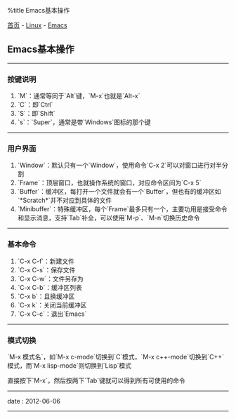 %title Emacs基本操作

[[../../../index|首页]] - [[../index|Linux]] - [[index|Emacs]]
==Emacs基本操作==
----
===按键说明===

# `M`：通常等同于`Alt`键，`M-x`也就是`Alt-x`
# `C`：即`Ctrl`
# `S`：即`Shift`
# `s`：`Super`，通常是带`Windows`图标的那个键
----
===用户界面===

# `Window`：默认只有一个`Window`，使用命令`C-x 2`可以对窗口进行对半分割
# `Frame`：顶层窗口，也就操作系统的窗口，对应命令区间为`C-x 5`
# `Buffer`：缓冲区，每打开一个文件就会有一个`Buffer`，但也有的缓冲区如`*Scratch*`并不对应到具体的文件
# `Minibuffer`：特殊缓冲区，每个`Frame`最多只有一个，主要功用是接受命令和显示消息，支持`Tab`补全，可以使用`M-p`、`M-n`切换历史命令
----
===基本命令===

# `C-x C-f`：新建文件
# `C-x C-s`：保存文件
# `C-x C-w`：文件另存为
# `C-x C-b`：缓冲区列表
# `C-x b`：且换缓冲区
# `C-x k`：关闭当前缓冲区
# `C-x C-c`：退出`Emacs`
----
===模式切换===

`M-x 模式名`，如`M-x c-mode`切换到`C`模式，`M-x c++-mode`切换到`C++`模式，而`M-x lisp-mode`则切换到`Lisp`模式

直接按下`M-x`，然后按两下`Tab`键就可以得到所有可使用的命令
----
<red>date</red> : 2012-06-06
----
